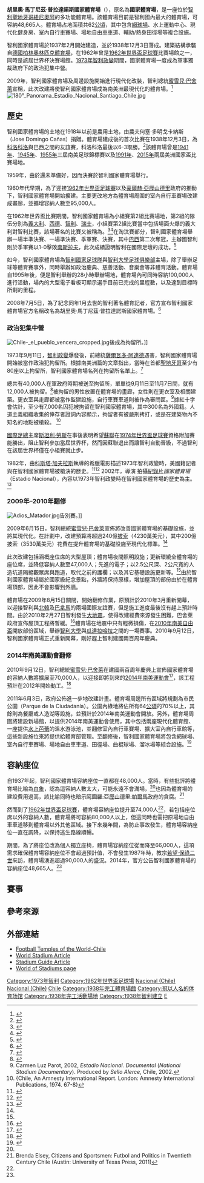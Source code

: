 {{Otheruses|subject=位於[[智利|智利]][[聖地亞哥-德智利|聖地牙哥]]的體育場|other=其他地方的國家體育場|國家體育場}}
{{Infobox venue
| stadium_name = 胡里奧·馬丁尼茲·普拉達諾斯國家體育場<br/><small>Estadio Nacional Julio Martínez Prádanos</small>
| nickname = 國家體育場（El Nacional）<br>紐尼奧阿巨人體育場（El Coloso de Ñuñoa）<ref>{{cite web|url=http://piojo.cl/2015/11/seleccion-chilena-el-coloso-de-nunoa-muere-de-hambre/|title=Selección chilena: El coloso de Ñuñoa muere de hambre|work=Piojo|date=2015-11-11|access-date=2016-08-18|archive-date=2020-02-02|archive-url=https://web.archive.org/web/20200202160504/http://piojo.cl/2015/11/seleccion-chilena-el-coloso-de-nunoa-muere-de-hambre/|dead-url=no}}</ref>
| image   = [[File:Estadio_Nacional_de_Chile_-_vista_desde_Av._Grecia.jpg|300px]]
| caption =
| location = {{智利}}[[聖地亞哥-德智利|聖地牙哥]][[紐尼奧阿|紐尼奧阿]]<br>格雷西亞大道2001號
| coordinates = {{coord|33|27|52|S|70|36|38|W}}
| broke_ground = 1937年2月
| opened = 1938年12月3日
| expanded = 1962年
| renovated = 2009年-2010年
| reopened = 2010年9月12日
| closed =
| demolished =
| owner =[[紐尼奧阿|紐尼奧阿]]市政府
| operator = 智利国家体育局
| surface = 天然草皮
| construction_cost = $18,000,000
| architect =卡尔·布鲁纳（Karl Brunner）
| project_manager =
| main_contractors =
| former_names = 國家體育場（Estadio Nacional）
| tenants = [[智利國家足球隊|智利國家足球隊]]<br>[[智利大學足球俱樂部|智利大學足球俱樂部]]
| seating_capacity = 48,665<ref name="conmebol">{{cite web|url=http://www.conmebol.com/es/copa-america-2015/sedes|title=Copa América 2015|work=conmebol.com|accessdate=2016-08-14|archive-date=2018-10-05|archive-url=https://web.archive.org/web/20181005182729/http://www.conmebol.com/es/copa-america-2015/sedes|dead-url=no}}</ref> （舉辦音樂會時：55.000+ ）
| record_attendance   = {{formatnum: 85268}} ([[智利大學足球俱樂部|智利大學]]對[[天主教大學競技俱樂部|天主教大學]]（1962年12月29日）
| dimensions = 105 m x 68 m
}}
'''胡里奧·馬丁尼茲·普拉達諾斯國家體育場'''（{{lang-en|'''Estadio Nacional Julio Martínez Prádanos'''}}），原名為'''國家體育場'''，是一座位於[[智利|智利]][[聖地亞哥-德智利|聖地牙哥]][[紐尼奧阿|紐尼奧阿]]的多功能體育場。該體育場目前是智利國內最大的體育場，可容納48,665人。體育場占地面積共62[[公頃|公頃]]，其中包含[[網球場|網球場]]、水上運動中心、現代化健身房、室內自行車賽場、場地自由車車道、輔助/熱身田徑場等複合設施。

智利國家體育場於1937年2月開始建造，並於1938年12月3日落成。建築結構承襲自[[德國|德國]][[柏林奧林匹克體育場|柏林奧林匹克體育場]]，在1962年曾是[[1962年世界盃足球賽|1962年世界盃足球賽]]比賽場館之一，同時是該屆世界杯決賽場館。[[1973年智利政變|1973年智利政變]]期間，國家體育場一度成為軍事獨裁政府下的政治犯集中營。

2009年，智利國家體育場及周邊設施開始進行現代化改裝，智利總統[[蜜雪兒·巴舍萊|蜜雪兒·巴舍萊]]宣稱，此次改建將使智利國家體育場成為南美洲最現代化的體育場。<ref name="latercera">{{cite web|url=http://www.sofofa.cl/BIBLIOTECA_Archivos/ArchivosPrensa/inversiones/2009/06/16_estadio.pdf|title=Estadio Nacional costará US$ 42 millones y la "Roja" se va al Monumental|work={{le|La Tercera|La Tercera}}|date=2009-06-16|accessdate=2009-06-16|language=es|archive-date=2016-08-27|archive-url=https://web.archive.org/web/20160827045440/http://www.sofofa.cl/BIBLIOTECA_Archivos/ArchivosPrensa/inversiones/2009/06/16_estadio.pdf|dead-url=no}}</ref>
[[File:180°_Panorama_Estadio_Nacional_Santiago_Chile.jpg|right]]

==歷史==
智利國家體育場的土地在1918年以前是農用土地，由農夫何塞·多明戈卡納斯（Jose Domingo Cañas）捐贈。體育場建成後的首次比賽在1938年12月3日，為[[科洛科洛|科洛科洛]]與巴西{{le|聖克里斯托旺足球俱樂部|São Cristóvão de Futebol e Regatas|聖克里斯托旺}}之間的友誼賽，科洛科洛最後以6-3取勝。<ref name="tripper">{{cite news | title=Estadio Nacional Julio Martínez Prádanos | work=footballtripper | url=http://footballtripper.com/estadio-nacional-de-chile-guide/ | accessdate=2016-06-26 | date=2015-10-07 | archive-date=2019-06-18 | archive-url=https://web.archive.org/web/20190618180331/https://footballtripper.com/estadio-nacional-de-chile-guide/ | dead-url=no }}</ref>該體育場曾是[[1941年南美足球錦標賽|1941年]]、[[1945年南美足球錦標賽|1945年]]、[[1955年南美足球錦標賽|1955年]]三屆南美足球錦標賽以及[[1991年美洲國家盃|1991年]]、[[2015年美洲國家盃|2015年]]兩屆美洲國家盃比賽場地。

1959年，由於{{le|莫維斯塔競技場|Movistar Arena|首都室內體育館}}還未準備好，因而{{le|1959年世界盃籃球賽|1959 FIBA World Championship|該屆世界盃籃球賽}}決賽於智利國家體育場舉行。

1960年代早期，為了迎接[[1962年世界盃足球賽|1962年世界盃足球賽]]以及[[豪爾赫·亞歷山德里|豪爾赫·亞歷山德里]]政府的推動下，智利國家體育場開始擴建。主要更改地方為體育場周圍的室內自行車賽場改建成畫廊，並擴增容納人數至95,000人。

在1962年世界盃比賽期間，智利國家體育場為小組賽第2組比賽場地，第2組的隊伍分別為[[義大利國家足球隊|義大利]]、[[德國國家足球隊|西德]]、[[智利國家足球隊|智利]]、[[瑞士國家足球隊|瑞士]]，小組賽第2組比賽當中包括場面火爆的義大利對智利比賽，該場著名的比賽又被稱為{{le|聖地牙哥戰役  (1962年世界盃)|Battle of Santiago (1962 FIFA World Cup)|聖地牙哥之戰}}。<ref name="guardian">{{cite news | title=The Knowledge (November 6, 2003) | work=Guardian Online (UK) | url=http://football.guardian.co.uk/news/theknowledge/0,,1079146,00.html | accessdate=2006-06-26 | location=London | first=Scott | last=Murray | date=2003-11-06 | archive-date=2008-08-29 | archive-url=https://web.archive.org/web/20080829224732/http://football.guardian.co.uk/news/theknowledge/0,,1079146,00.html | dead-url=no }}</ref><ref>{{cite news|url=http://www.fifa.com/aboutfifa/developing/refereeing/news/newsid%3D80623.html |work=FIFA.com |title=Ken Aston – the inventor of yellow and red cards |date=2002-01-15 |deadurl=yes |archiveurl=https://web.archive.org/web/20080606022246/http://www.fifa.com/aboutfifa/developing/refereeing/news/newsid%3D80623.html |archivedate=2008-06-06}}</ref>在淘汰賽部分，智利國家體育場舉辦一場半準決賽、一場準決賽、季軍賽、決賽，其中[[巴西國家足球隊|巴西]]第二次奪冠，主辦國智利則於季軍賽以1-0擊敗[[南斯拉夫國家足球隊|南斯拉夫]]，此次成績證明智利在國際足壇的成功。<ref>{{cite news | url=http://www.fifa.com/worldcup/matches/round=3481/match=1475/index.html#overview#nosticky | work=FIFA.com | title=Chile - Yugoslavia 16 June 1962 | accessdate=2016-08-16 | archive-date=2015-09-24 | archive-url=https://web.archive.org/web/20150924231955/http://www.fifa.com/worldcup/matches/round=3481/match=1475/index.html#overview | dead-url=yes }}</ref>

如今，智利國家體育場為[[智利國家足球隊|智利國家足球隊]]與[[智利大學足球俱樂部|智利大學足球俱樂部]]主場，除了舉辦足球等體育賽事外，同時舉辦如政治慶典、慈善活動、音樂會等非體育活動。體育場自1995年後，便是智利舉辦的28小時{{le|馬拉松 (智利)|Teletón (Chile)|馬拉松}}舉辦場地，體育場內可同時容納100,000人進行活動，場內的大型電子看板可顯示選手目前已完成的里程數，以及達到目標時所剩的里程。

2008年7月5日，為了紀念同年1月去世的智利著名體育記者{{le|胡里奧·馬丁尼茲·普拉達諾斯|Julio Martínez Prádanos}}，官方宣布智利國家體育場官方名稱改名為胡里奧·馬丁尼茲·普拉達諾斯國家體育場。<ref>{{cite web |url=http://www.mercurioantofagasta.cl/prontus4_noticias/site/artic/20080104/pags/20080104000554.html |title=Proponen denominar al Estadio Nacional "Julio Martínez Pradanos" |language=es |publisher=Mercurioantofagasta.cl |date=2008-01-04 |accessdate=2016-08-16 |archive-date=2016-10-17 |archive-url=https://web.archive.org/web/20161017221748/http://www.mercurioantofagasta.cl/prontus4_noticias/site/artic/20080104/pags/20080104000554.html |dead-url=no }}</ref>

===政治犯集中營===
[[File:Chile-_el_pueblo_vencera_cropped.jpg|thumb]]後成為拘留所。]]

1973年9月11日，[[1973年智利政變|智利政變]]爆發後，前總統[[薩爾瓦多·阿連德|薩爾瓦多·阿連德]]遇害，智利國家體育場開始被當作政治犯拘留所。根據{{le|哈佛評論|Harvard Review}}南美洲篇的文章指出，當時在首都[[聖地亞哥-德智利|聖地牙哥]]至少有80座以上拘留所，智利國家體育場名列在拘留所名單上。<ref>{{cite web|url=http://www.drclas.harvard.edu/revista/articles/view/704 |title=Harvard Review of Latin America: Chile's National Stadium, with details on several detention centers |publisher=Drclas.harvard.edu |date= |accessdate=2011-06-03 |deadurl=yes |archiveurl=https://web.archive.org/web/20110811054833/http://www.drclas.harvard.edu/revista/articles/view/704 |archivedate=2011-08-11}}</ref>

總共有40,000人在軍政府時期被送至拘留所，單單從9月11日至11月7日間，就有12,000人被拘留。<ref>{{cite web |url=http://www.theglobeandmail.com/news/politics/escape-from-chile/article14176379/ |title=How the Chilean coup forever changed Canada's refugee policies |publisher=The Globe and Mail |date=2013-09-06 |accessdate=2016-08-16 |archive-date=2021-01-24 |archive-url=https://web.archive.org/web/20210124135735/https://www.theglobeandmail.com/news/politics/escape-from-chile/article14176379/ |dead-url=no }}</ref>被拘留的男性放置在體育場的畫廊，女性則在更衣室及相關建築。更衣室與走廊都被當作監獄設施，自行車賽車道則被作為審問區。<ref>Carmen Luz Parot, 2002, ''Estadio Nacional. Documental'' (''National Stadium Documentary''). Produced by ''Sello Alerce'', Chile, 2002.</ref>據紅十字會估計，至少有7,000名囚犯被拘留在智利國家體育場，其中300名為外國籍。人道主義組織收集的倖存者證詞內容顯示，拘留者有被嚴刑拷打，或是在建築物內不知名的地點被槍殺。 <ref>{Chile, An Amnesty International Report. London: Amnesty International Publications, 1974. 67-8}</ref>


[[國際足總|國際足總]]主席[[斯坦利·勞斯|斯坦利·勞斯]]在事後表明希望[[蘇聯國家足球隊|蘇聯]]在[[1974年世界盃足球賽|1974年世界盃足球賽]]資格附加賽能勝出，阻止智利參加當屆世界杯，然而因蘇聯退出而讓智利自動晉級，不過智利在該屆世界杯僅在小組賽就止步。

1982年，由[[科斯塔·加夫拉斯|科斯塔·加夫拉斯]]執導的希臘電影''{{le|Missing|Missing (film)}}''描述1973年智利政變時，美國籍記者{{le|查爾斯·霍爾曼|Charles Horman}}與{{le|法蘭克·特魯奇|Frank Teruggi}}在智利國家體育場被槍決的歷史。<ref>{{cite web |url=http://www.gwu.edu/~nsarchiv/NSAEBB/NSAEBB8/nsaebb8i.htm |title=Chile and the United States:Declassified Documents Relating to the Military Coup |date=1973-09-11 |publisher=National Security Archive Electronic Briefing Book No. 8 |access-date=2016-08-16 |archive-date=2015-03-23 |archive-url=https://web.archive.org/web/20150323232440/http://www2.gwu.edu/%7Ensarchiv/NSAEBB/NSAEBB8/nsaebb8i.htm |dead-url=no }}</ref><ref name="Nizkor">{{cite web |url=http://www.derechos.org/nizkor/chile/libros/reporter/capII15.html |title=Charles Horman, the good American (in Spanish) |access-date=2016-08-16 |archive-date=2021-01-26 |archive-url=https://web.archive.org/web/20210126015846/http://www.derechos.org/nizkor/chile/libros/reporter/capII15.html |dead-url=no }}</ref> 2002年，導演 {{link-es|卡門·盧斯·帕羅特|Carmen Luz Parot}}拍攝[[紀錄片|紀錄片]]''國家體育場''（Estadio Nacional），內容以1973年智利政變時在智利國家體育場的歷史為主。<ref name=cinelat>{{cite web |title=Carmen Luz Parot |url=http://www.cinelatinoamericano.org/cineasta.aspx?cod=972 |work=CineLatinoamericano.org |accessdate=2013-03-30 |archive-date=2021-01-26 |archive-url=https://web.archive.org/web/20210126133452/http://cinelatinoamericano.org/cineasta.aspx?cod=972 |dead-url=no }}</ref>

===2009年–2010年翻修===
[[File:Adios_Matador.jpg|thumb]]告別賽。]]

2009年6月15日，智利總統[[蜜雪兒·巴舍萊|蜜雪兒·巴舍萊]]宣佈將改善國家體育場的基礎設施，並將其現代化。在計劃中，改建預算將超過240億[[智利披索|披索]]（4230萬美元），其中200億披索（3530萬美元）花費在提升體育場的基礎設施至現代化標準。<ref name="latercera"/>

此次改建包括涵概座位席的大型屋頂；體育場夜間照明設施；更新環繞全體育場的座位席，並降低容納人數至47,000人；先進的電子{{le|記分版|Scoreboard}}；以2.5公尺深、2公尺寬的人造坑道隔絕觀眾席與跑道，取代之前的護欄；以及其它基礎設施更新等。<ref name="latercera"/>由於智利國家體育場屬於國家級紀念景點，外牆將保持原樣，增加屋頂的部份由於在體育場頂部，因此不會影響到外牆。

體育場在2009年8月15日關閉，開始翻修作業，原預計於2010年3月重新開幕，以迎接智利與[[北韓國家足球隊|北韓]]及[[巴拿馬國家足球隊|巴拿馬]]的兩場國際友誼賽，但是施工進度最後沒有趕上預計時間。由於2010年2月27日智利發生[[2010年智利大地震|大地震]]，使得改建經費來源發生困難，巴舍萊政府宣佈屋頂工程將暫緩。<ref name="stadiumguide">{{cite web|url=http://www.stadiumguide.com/nacionaldechile/|title=Estadio Nacional de Chile|work=The Stadium Guide|accessdate=2015-07-31|archive-date=2017-07-08|archive-url=https://web.archive.org/web/20170708135458/http://www.stadiumguide.com/nacionaldechile/|dead-url=no}}</ref>體育場在地震中只有輕微損傷，在[[2010年南美自由盃|2010年南美自由盃]]開放部份區域，舉辦[[智利大學足球俱樂部|智利大學]]與[[瓜達拉哈拉體育俱樂部|瓜達拉哈拉]]之間的一場賽事。2010年9月12日，智利國家體育場正式重新開幕，剛好趕上智利建國兩百周年慶典。

===2014年南美運動會翻修===
2010年9月12日，智利總統[[蜜雪兒·巴舍萊|蜜雪兒·巴舍萊]]在建國兩百周年慶典上宣佈國家體育場的容納人數將擴展至70,000人，以迎接即將到來的[[2014年南美運動會|2014年南美運動會]]<ref>{{cite web |url=http://diario.latercera.com/2010/09/13/01/contenido/deportes/4-38522-9-el-nacional-sera-para-70-mil-personas.shtml |title=El Nacional será para 70 mil personas |publisher=Diario.latercera.com |date= |accessdate=2011-06-03 |archive-date=2016-03-03 |archive-url=https://web.archive.org/web/20160303232547/http://diario.latercera.com/2010/09/13/01/contenido/deportes/4-38522-9-el-nacional-sera-para-70-mil-personas.shtml |dead-url=yes }}</ref>，該工程預計在2012年開始動工。<ref>{{cite web |url=http://diario.latercera.com/2010/09/19/01/contenido/deportes/4-39062-9-el-actual-nacional-no-es-negocio-para-la-seleccion.shtml |title=El actual Nacional no es negocio para la Selección |publisher=Diario.latercera.com |date= |accessdate=2011-06-03 |archive-date=2016-03-03 |archive-url=https://web.archive.org/web/20160303203003/http://diario.latercera.com/2010/09/19/01/contenido/deportes/4-39062-9-el-actual-nacional-no-es-negocio-para-la-seleccion.shtml |dead-url=yes }}</ref>

2011年6月3日，政府公佈進一步地改建計畫。體育場周邊所有區域將規劃為市民公園（Parque de la Ciudadanía）。公園內綠地將佔所有64[[公頃|公頃]]的70%以上，其餘則為餐廳或人造湖等設施，並預計於2014年南美運動會開放。另外，體育場周圍將建設新場館，以提供2014年南美運動會使用，其中包括兩座現代化體育館、一座提供[[水上芭蕾|水上芭蕾]]的溫水游泳池，並翻修室內自行車賽場、擴大室內自行車館等，這些新設施位來將提供給體育部管理。至翻修後，智利國家體育場將包含網球場、室內自行車賽場、場地自由車車道、田徑場、曲棍球場、溜冰場等綜合設施。<ref>{{cite web |url=http://diario.latercera.com/2011/06/03/01/contenido/santiago/32-71340-9-parque-del-estadio-nacional-tendra-una-laguna-restaurantes-y-cafes.shtml |title=Parque del Estadio Nacional tendrá una laguna, restaurantes y cafés | Santiago | La Tercera Edición Impresa |publisher=Diario.latercera.com |date=1990-01-01 |accessdate=2011-06-03 |archive-date=2011-07-21 |archive-url=https://web.archive.org/web/20110721211815/http://diario.latercera.com/2011/06/03/01/contenido/santiago/32-71340-9-parque-del-estadio-nacional-tendra-una-laguna-restaurantes-y-cafes.shtml |dead-url=no }}</ref>

== 容納座位 ==
自1937年起，智利國家體育場容納座位一直都在48,000人。當時，有些批評將體育場比喻為[[白象|白象]]，認為這容納人數太大，可能永遠不會滿場，<ref name="tripper"/>也因為體育場的建設費用過高，該比喻同時也暗示[[阿圖羅·亞歷山德里·帕爾馬|阿圖羅·亞歷山德里·帕爾馬]]政府的貪腐。<ref>Brenda Elsey, Citizens and Sportsmen: Futbol and Politics in Twentieth Century Chile (Austin: University of Texas Press, 2011)</ref>

然而到了[[1962年世界盃足球賽|1962年世界盃足球賽]]，體育場容納座位提升至74,000人<ref name="tripper"/>，若包括座位席以外的容納人數，體育場將可容納80,000人以上，但這同時也需把原場地自由車車道移到體育場以外其他區域。接下來幾年間，為防止事故發生，體育場容納座位一直在調降，以保持逃生路線順暢。

{{le|2000年世界青年田徑錦標賽|2000 World Junior Championships in Athletics}}期間，為了將座位改為個人獨立座椅，體育場容納座位從而降至66,000人，這項需求確保體育場容納座位不會超過預計值，不會發生1987年時，教宗[[若望·保祿二世|若望·保祿二世]]來訪，體育場湧進超過90,000人的盛況。2014年，官方公告智利國家體育場的容納座位48,665人。<ref name="tripper"/>

== 賽事 ==
==參考來源==
{{Reflist|30em}}

==外部連結==
{{commons category|Estadio Nacional de Chile}}
*[http://www.fussballtempel.net/conmebol/CHL.html Football Temples of the World-Chile] {{WebCite|url=https://www.webcitation.org/68DzHXsjV?url=http://www.fussballtempel.net/conmebol/CHL.html |date=20120606184136 |dateformat=iso }}
*[http://www.worldstadiums.com/stadium_pictures/south_america/chile/santiago_nacional.shtml World Stadium Article] {{Wayback|url=http://www.worldstadiums.com/stadium_pictures/south_america/chile/santiago_nacional.shtml |date=20191230120054 }}
*[http://www.stadiumguide.com/nacionaldechile/ Stadium Guide Article] {{Wayback|url=http://www.stadiumguide.com/nacionaldechile/ |date=20170708135458 }}
*[https://web.archive.org/web/20161017223020/http://www.worldofstadiums.com/south-america/chile/estadio-nacional-julio-martinez-pradanos/ World of Stadiums page]

{{s-start}}
{{succession box |
 title=[[美洲盃足球賽|南美足球錦標賽]]<br>決賽場館|
 before={{le|國家體育場 (秘魯)|Estadio Nacional de Lima|國家體育場}} <br>[[利馬|利馬]]|
 after=[[世紀球場|世紀球場]] <br/>[[蒙特維多|蒙特維多]]|
 years=[[1941年南美足球錦標賽|1941年]]
}}
{{succession box |
 title=[[世界籃球錦標賽|世界籃球錦標賽]]<br/>決賽場館|
 before= [[馬拉卡納齊諾體育館|馬拉卡納齊諾體育館]]<br>[[里約熱內盧|里約熱內盧]] |
 after=馬拉卡納齊諾體育館<br>里約熱內盧|
 years='''[[1959年世界籃球錦標賽|1959年]]'''
}}
{{succession box |
 title=[[世界盃足球賽|世界盃足球賽]]<br>決賽場館|
 before={{le|拉松达体育场|Råsunda Stadium}} <br/> [[斯德哥爾摩|斯德哥爾摩]]|
 after=[[溫布利球場_(1923年)|溫布利球場]] <br/> [[倫敦|倫敦]]|
 years=[[1962年世界盃足球賽|1962年]]
}}
{{succession box |
 title=[[美洲盃足球賽|美洲盃足球賽]]<br>決賽圈場館|
 before=[[馬拉卡納體育場|馬拉卡納體育場]] <br>[[里約熱內盧|里約熱內盧]]|
 after={{le|伊西德罗·罗梅罗·卡尔沃纪念球场|Estadio Monumental Isidro Romero Carbo}} <br/>[[瓜亞基爾|瓜亞基爾]]|
 years=[[1991年美洲盃足球賽|1991年]]
}}
{{succession box
 | title=[[台維斯盃|台維斯盃]]<br> 決賽場館
 | before={{le|皇家網球館|Kungliga Tennishallen}} <br>[[斯德哥爾摩|斯德哥爾摩]]
 | after={{le|白城體育場 (雪梨)|White City Stadium (Sydney)|白城體育場}} <br>[[悉尼|雪梨]]
 | years={{le|1976年台維斯盃|1976 Davis Cup|1976年}}
}}
{{succession box
 | title=[[美洲盃足球賽|美洲盃足球賽]]<br> 決賽場館
 | before=[[紀念碑球場|紀念碑球場]] <br>[[布宜諾斯艾利斯|布宜諾斯艾利斯]]
 | after=[[大都會人壽體育場|大都會人壽體育場]] <br>[[東盧瑟福|東盧瑟福]]
 | years=[[2015年美洲盃足球賽|2015年]]
}}
{{end}}

{{FIFA World Cup Final stadiums}}
{{Authority control}}

{{DEFAULTSORT:Estadio Nacional De Chile}}

{{portal bar|智利|聖地亞哥 (智利)|建築|體育|足球}}

[[Category:1973年智利|Category:1973年智利]]
[[Category:1962年世界盃足球場|Category:1962年世界盃足球場]]
[[Category:智利足球場|Nacional (Chile)]]
[[Category:智利田徑場|Nacional (Chile)]]
[[Category:國家體育場|Chile]]
[[Category:1938年完工體育場館|Category:1938年完工體育場館]]
[[Category:冠以人名的体育场馆|Category:冠以人名的体育场馆]]
[[Category:1938年完工活動場地|Category:1938年完工活動場地]]
[[Category:1938年智利建立|Category:1938年智利建立]]

[[Category:2018年國際足總世界盃外圍賽_(南美洲區)足球場|E]]